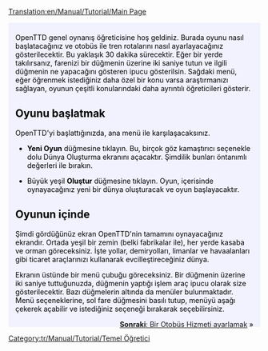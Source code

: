 [[Translation:en/Manual/Tutorial/Main Page]]

{{en/Tabs|5|1
|en/Öğretici|1. Başlangıç<!--
-->|tr/Manual/Tutorial/Otobüsler|2. Otobüsler<!--
-->|tr/Manual/Tutorial/Trenler|3. Trenler<!--
-->|tr/Manual/Tutorial/Uçaklar|4. Uçaklar<!--
-->|tr/Manual/Tutorial/Sonuç|5. Sonuç}}
<div style="padding:.5em 1em 1em 1em; border-top:none; background-color:#f1f2fe; color:#000;">
{{en/Manual/Tutorial/Navigation}}
OpenTTD genel oynanış öğreticisine hoş geldiniz. Burada oyunu nasıl başlatacağınız ve otobüs ile tren rotalarını nasıl ayarlayacağınız gösterilecektir. Bu yaklaşık 30 dakika sürecektir. Eğer bir yerde takılırsanız, farenizi bir düğmenin üzerine iki saniye tutun ve ilgili düğmenin ne yapacağını gösteren ipucu gösterilsin. Sağdaki menü, eğer öğrenmek istediğiniz daha özel bir konu varsa araştırmanızı sağlayan, oyunun çeşitli konularındaki daha ayrıntılı öğreticileri gösterir.
==Oyunu başlatmak==
{{en/Phototable|[[File:en/Manual/Main menu new game.png|Ana menü]]|OpenTTD ana menüsü|center}}
OpenTTD'yi başlattığınızda, ana menü ile karşılaşacaksınız.

*'''Yeni Oyun''' düğmesine tıklayın. Bu, birçok göz kamaştırıcı seçenekle dolu Dünya Oluşturma ekranını açacaktır. Şimdilik bunları öntanımlı değerleri ile bırakın. 
{{en/Phototable|[[File:en/Manual/Worldgenerationdialog.png|Dünya Oluşturma penceresi]]|Dünya Oluşturma penceresi. Üstteki dört resim, iklimi değiştirmenizi sağlar. Bu öğretici için tüm seçenekleri olduğu gibi bırakacağız.|center}}

*Büyük yeşil '''Oluştur''' düğmesine tıklayın. Oyun, içerisinde oynayacağınız yeni bir dünya oluşturacak ve oyun başlayacaktır.

==Oyunun içinde==
{{en/Phototable|[[File:en/Manual/Tutorial/Aftergamestart.png|başladıktan sonra]]|Oyun başladıktan hemen sonra.|right}}
Şimdi gördüğünüz ekran OpenTTD'nin tamamını oynayacağınız ekrandır. Ortada yeşil bir zemin (belki fabrikalar ile), her yerde kasaba ve orman göreceksiniz. İşte yollar, demiryolları, limanlar ve havaalanları gibi ticaret araçlarınızı kullanarak evcilleştireceğiniz dünya. 

Ekranın üstünde bir menü çubuğu göreceksiniz. Bir düğmenin üzerine iki saniye tuttuğunuzda, düğmenin yaptığı işlem araç ipucu olarak size gösterilecektir. Bazı düğmelerin altında da menüler bulunmaktadır. Menü seçeneklerine, sol fare düğmesini basılı tutup, menüyü aşağı çekerek açabilir ve istediğiniz seçeneği bırakarak seçebilirsiniz.
<br style="clear:both;">


<span style="float: right">[[tr/Manual/Tutorial/Otobüsler|'''Sonraki''': Bir Otobüs Hizmeti ayarlamak]] &raquo;</span>
</div>
[[Category:tr/Manual/Tutorial/Temel Öğretici]]